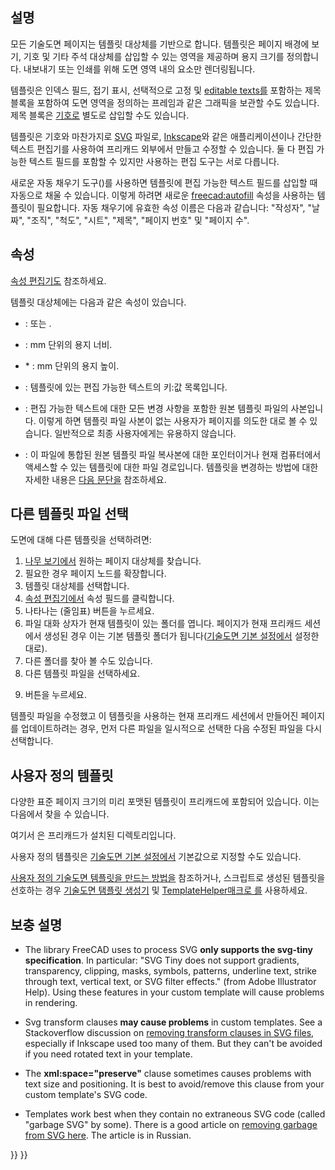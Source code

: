<languages/>

{{Docnav
|[[TechDraw_LineGroup/ko|선 모둠]]
|[[TechDraw_Hatching/ko|선 채우기]]
|[[TechDraw_Workbench/ko|기술도면 작업대]]
|IconL=
|IconR=
|IconC=Workbench_TechDraw.svg
}}

{{TOCright}}

<span id="Description"></span>
==설명==

모든 기술도면 페이지는 템플릿 대상체를 기반으로 합니다. 템플릿은 페이지 배경에 보기, 기호 및 기타 주석 대상체를 삽입할 수 있는 영역을 제공하며 용지 크기를 정의합니다. 내보내기 또는 인쇄를 위해 도면 영역 내의 요소만 렌더링됩니다.

템플릿은 인덱스 필드, 접기 표시, 선택적으로 고정 및 [[Svg_Namespace#freecad:editable|editable texts]]를 포함하는 제목 블록을 포함하여 도면 영역을 정의하는 프레임과 같은 그래픽을 보관할 수도 있습니다. 제목 블록은 [[TechDraw_Symbol/ko|기호]]로 별도로 삽입할 수도 있습니다.

템플릿은 기호와 마찬가지로 [[SVG/ko|SVG]] 파일로, [https://en.wikipedia.org/wiki/Inkscape Inkscape]와 같은 애플리케이션이나 간단한 텍스트 편집기를 사용하여 프리캐드 외부에서 만들고 수정할 수 있습니다. 둘 다 편집 가능한 텍스트 필드를 포함할 수 있지만 사용하는 편집 도구는 서로 다릅니다.

새로운 자동 채우기 도구({{version|1.0}})를 사용하면 템플릿에 편집 가능한 텍스트 필드를 삽입할 때 자동으로 채울 수 있습니다. 이렇게 하려면 새로운 [[Svg_Namespace#freecad:autofill|freecad:autofill]] 속성을 사용하는 템플릿이 필요합니다. 자동 채우기에 유효한 속성 이름은 다음과 같습니다: "작성자", "날짜", "조직", "척도", "시트", "제목", "페이지 번호" 및 "페이지 수".

<span id="Properties"></span>
==속성==

[[Property_editor/ko|속성 편집기]]도 참조하세요.

템플릿 대상체에는 다음과 같은 속성이 있습니다.

{{TitleProperty|Base}}

* {{PropertyData|Orientation|Enumeration}}: {{Value|세로}} 또는 {{Value|가로}}.

{{TitleProperty|Page Properties}}

* {{PropertyData|Width|Length}}: mm 단위의 용지 너비.
* * {{PropertyData|Height|Length}}: mm 단위의 용지 높이.
* {{PropertyData|Editable Texts|Map|Hidden}}: 템플릿에 있는 편집 가능한 텍스트의 키:값 목록입니다.

{{TitleProperty|Template}}

* {{PropertyData|Page Result|FileIncluded}}: 편집 가능한 텍스트에 대한 모든 변경 사항을 포함한 원본 템플릿 파일의 사본입니다. 이렇게 하면 템플릿 파일 사본이 없는 사용자가 페이지를 의도한 대로 볼 수 있습니다. 일반적으로 최종 사용자에게는 유용하지 않습니다.
* {{PropertyData|Template|File}}: 이 {{FileName|*.FCStd}} 파일에 통합된 원본 템플릿 파일 복사본에 대한 포인터이거나 현재 컴퓨터에서 액세스할 수 있는 템플릿에 대한 파일 경로입니다. 템플릿을 변경하는 방법에 대한 자세한 내용은 [[#다른 템플릿 파일 선택|다음 문단]]을 참조하세요.

<span id="Select_a_different_template_file"></span>
== 다른 템플릿 파일 선택 ==

도면에 대해 다른 템플릿을 선택하려면:
# [[Tree_view/ko|나무 보기]]에서 원하는 페이지 대상체를 찾습니다.
# 필요한 경우 페이지 노드를 확장합니다.
# 템플릿 대상체를 선택합니다.
# [[Property_editor/ko|속성 편집기]]에서 {{PropertyData|템플릿}} 속성 필드를 클릭합니다.
# 나타나는 {{Button|...}} (줄임표) 버튼을 누르세요.
# 파일 대화 상자가 현재 템플릿이 있는 폴더를 엽니다. 페이지가 현재 프리캐드 세션에서 생성된 경우 이는 기본 템플릿 폴더가 됩니다([[TechDraw_Preferences#Files/ko|기술도면 기본 설정]]에서 설정한 대로).
# 다른 폴더를 찾아 볼 수도 있습니다.
# 다른 템플릿 파일을 선택하세요.
# {{Button|확인}} 버튼을 누르세요.

템플릿 파일을 수정했고 이 템플릿을 사용하는 현재 프리캐드 세션에서 만들어진 페이지를 업데이트하려는 경우, 먼저 다른 파일을 일시적으로 선택한 다음 수정된 파일을 다시 선택합니다.

<span id="Custom_Templates"></span>
== 사용자 정의 템플릿 ==

다양한 표준 페이지 크기의 미리 포맷된 템플릿이 프리캐드에 포함되어 있습니다. 이는 다음에서 찾을 수 있습니다.

{{Code|code=
$INSTALL_DIR/Mod/TechDraw/Templates/
}}

여기서 {{incode|$INSTALL_DIR}}은 프리캐드가 설치된 디렉토리입니다.

{{Code|code=
/usr/share/freecad/Mod/TechDraw/Templates/
}}

사용자 정의 템플릿은 [[TechDraw_Preferences/ko|기술도면 기본 설정]]에서 기본값으로 지정할 수도 있습니다.

[[TechDraw_TemplateHowTo/ko|사용자 정의 기술도면 템플릿을 만드는 방법]]을 참조하거나, 스크립트로 생성된 템플릿을 선호하는 경우 [[TechDraw_TemplateGenerator/ko|기술도면 탬플릿 생성기]] 및 [[Macro_TemplateHelper/ko|TemplateHelper매크로 ]]를 사용하세요.

<span id="Notes"></span>
== 보충 설명 ==

* The library FreeCAD uses to process SVG '''only supports the svg-tiny specification'''. In particular: "SVG Tiny does not support gradients, transparency, clipping, masks, symbols, patterns, underline text, strike through text, vertical text, or SVG filter effects." (from Adobe Illustrator Help). Using these features in your custom template will cause problems in rendering.

* Svg transform clauses '''may cause problems''' in custom templates. See a Stackoverflow discussion on [https://stackoverflow.com/questions/13329125/removing-transforms-in-svg-files removing transform clauses in SVG files], especially if Inkscape used too many of them. But they can't be avoided if you need rotated text in your template.

* The '''xml:space="preserve"''' clause sometimes causes problems with text size and positioning. It is best to avoid/remove this clause from your custom template's SVG code.

* Templates work best when they contain no extraneous SVG code (called "garbage SVG" by some). There is a good article on [https://freecad-gost.ru/news/gost-templates-techdraw-09-01-2020/ removing garbage from SVG here]. The article is in Russian.


{{Docnav
|[[TechDraw_LineGroup/ko|선 모둠]]
|[[TechDraw_Hatching/ko|선 채우기]]
|[[TechDraw_Workbench/ko|기술도면 작업대]]
|IconL=
|IconR=
|IconC=Workbench_TechDraw.svg
}}

{{TechDraw Tools navi{{#translation:}}}}
{{Userdocnavi{{#translation:}}}}